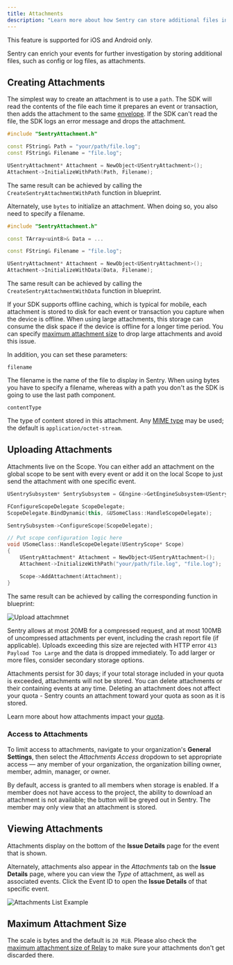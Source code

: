 ```yaml
---
title: Attachments
description: "Learn more about how Sentry can store additional files in the same request as event attachments."
---
```


<Note>

This feature is supported for iOS and Android only.

</Note>

Sentry can enrich your events for further investigation by storing additional files, such as config or log files, as attachments.

## Creating Attachments

The simplest way to create an attachment is to use a `path`. The SDK will read the contents of the file each time it prepares an event or transaction, then adds the attachment to the same [envelope](https://develop.sentry.dev/sdk/envelopes/). If the SDK can't read the file, the SDK logs an error message and drops the attachment.

```cpp
#include "SentryAttachment.h"

const FString& Path = "your/path/file.log";
const FString& Filename = "file.log";

USentryAttachment* Attachment = NewObject<USentryAttachment>();
Attachment->InitializeWithPath(Path, Filename);
```

The same result can be achieved by calling the `CreateSentryAttachmentWithPath` function in blueprint.

Alternately, use `bytes` to initialize an attachment. When doing so, you also need to specify a filename.

```cpp
#include "SentryAttachment.h"

const TArray<uint8>& Data = ...

const FString& Filename = "file.log";

USentryAttachment* Attachment = NewObject<USentryAttachment>();
Attachment->InitializeWithData(Data, Filename);
```

The same result can be achieved by calling the `CreateSentryAttachmentWithData` function in blueprint.

If your SDK supports offline caching, which is typical for mobile, each attachment is stored to disk for each event or transaction you capture when the device is offline. When using large attachments, this storage can consume the disk space if the device is offline for a longer time period. You can specify [maximum attachment size](#maximum-attachment-size) to drop large attachments and avoid this issue.

In addition, you can set these parameters:

`filename`

The filename is the name of the file to display in Sentry. When using bytes you have to specify a filename, whereas with a path you don't as the SDK is going to use the last path component.

`contentType`

The type of content stored in this attachment. Any [MIME type](https://www.iana.org/assignments/media-types/media-types.xhtml) may be used; the default is `application/octet-stream`.

## Uploading Attachments

Attachments live on the <PlatformLink to="/enriching-events/scopes/">Scope</PlatformLink>. You can either add an attachment on the global scope to be sent with every event or add it on the <PlatformLink to="/enriching-events/scopes/#local-scopes">local Scope</PlatformLink> to just send the attachment with one specific event.

```cpp
USentrySubsystem* SentrySubsystem = GEngine->GetEngineSubsystem<USentrySubsystem>();

FConfigureScopeDelegate ScopeDelegate;
ScopeDelegate.BindDynamic(this, &USomeClass::HandleScopeDelegate);

SentrySubsystem->ConfigureScope(ScopeDelegate);

// Put scope configuration logic here
void USomeClass::HandleScopeDelegate(USentryScope* Scope)
{
    USentryAttachment* Attachment = NewObject<USentryAttachment>();
    Attachment->InitializeWithPath("your/path/file.log", "file.log");

    Scope->AddAttachment(Attachment);
}
```

The same result can be achieved by calling the corresponding function in blueprint:

![Upload attachmnet](./img/unreal_attachment_upload.png)

<Note>

Sentry allows at most 20MB for a compressed request, and at most 100MB of uncompressed attachments per event, including the crash report file (if applicable). Uploads exceeding this size are rejected with HTTP error `413 Payload Too Large` and the data is dropped immediately. To add larger or more files, consider secondary storage options.

</Note>

Attachments persist for 30 days; if your total storage included in your quota is exceeded, attachments will not be stored. You can delete attachments or their containing events at any time. Deleting an attachment does not affect your quota - Sentry counts an attachment toward your quota as soon as it is stored.

Learn more about how attachments impact your [quota](/product/accounts/quotas/).

### Access to Attachments

To limit access to attachments, navigate to your organization's **General Settings**, then select the _Attachments Access_ dropdown to set appropriate access — any member of your organization, the organization billing owner, member, admin, manager, or owner.

<Include name="common-imgs/attachments-access" />

By default, access is granted to all members when storage is enabled. If a member does not have access to the project, the ability to download an attachment is not available; the button will be greyed out in Sentry. The member may only view that an attachment is stored.

## Viewing Attachments

Attachments display on the bottom of the **Issue Details** page for the event that is shown.

<Include name="common-imgs/attachments-access-denied" />

Alternately, attachments also appear in the _Attachments_ tab on the **Issue Details** page, where you can view the _Type_ of attachment, as well as associated events. Click the Event ID to open the **Issue Details** of that specific event.

![Attachments List Example](/img/attachments-list-example.png)

## Maximum Attachment Size

The scale is bytes and the default is `20 MiB`. Please also check the
[maximum attachment size of Relay](/product/relay/options/)
to make sure your attachments don't get discarded there.
